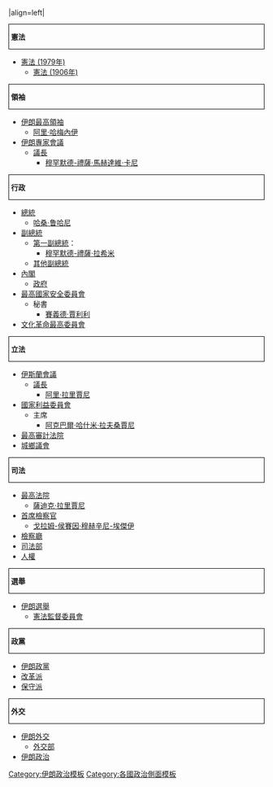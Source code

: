 {{politbox
|country=伊朗
|width=250px
|image=Emblem_of_Iran_(red).svg
|size=150
|title=伊朗}}
|align=left|
<div class="NavFrame collapsed">
<div class="NavHead" style="border:1px solid #000;padding: 0 0 0 4px; font-size: 100%; text-align:left;margin:0;"><b>憲法</b></div>
<div class="NavContent" style="text-align:left;margin:0 1px;border:none;">
*[[伊朗伊斯蘭共和國憲法|憲法 (1979年)]]
**[[1906年伊朗憲法|憲法 (1906年)]]
</div>
</div>
<div class="NavFrame collapsed">
<div class="NavHead" style="border:1px solid #000;padding: 0px 0px 0px 4px; font-size: 100%; text-align:left;margin:0px;"><b>領袖</b></div>
<div class="NavContent" style="text-align:left;margin:0px 1px;border:none;">
* [[伊朗最高領袖]] 
** [[阿里·哈梅內伊]]
* [[伊朗專家會議]]
** [[伊朗專家議會議長列表|議長]]
*** [[穆罕默德-禮薩·馬赫達維·卡尼]]
</div>
</div>
<div class="NavFrame collapsed">
<div class="NavHead" style="border:1px solid #000;padding: 0px 0px 0px 4px; font-size: 100%; text-align:left;margin:0px;"><b>行政</b></div>
<div class="NavContent" style="text-align:left;margin:0px 1px;border:none;">
* [[伊朗總統|總統]]
** [[哈桑·鲁哈尼]]
* [[伊朗副總統|副總統]]
** [[伊朗副總統|第一副總統]]：
*** [[穆罕默德-禮薩·拉希米]]
** [[伊朗副總統|其他副總統]]
* [[伊朗內閣|內閣]]
** [[馬哈茂德·艾哈邁迪內賈德政府|政府]]
* [[伊朗最高國家安全委員會|最高國家安全委員會]]
** 秘書
*** [[賽義德·賈利利]]
* [[伊朗文化革命|文化革命最高委員會]]
</div>
</div>
<div class="NavFrame collapsed">
<div class="NavHead" style="border:1px solid #000;padding: 0px 0px 0px 4px; font-size: 100%; text-align:left;margin:0px;"><b>立法</b></div>
<div class="NavContent" style="text-align:left;margin:0px 1px;border:none;">
* [[伊朗伊斯蘭會議|伊斯蘭會議]]
** [[伊朗伊斯蘭會議議長列表|議長]]
*** [[阿里·拉里賈尼]]
* [[伊朗國家利益委員會|國家利益委員會]]
** 主席
*** [[阿克巴爾·哈什米·拉夫桑賈尼]]
* [[伊朗最高審計法院|最高審計法院]]
* [[伊朗城鄉議會|城鄉議會]]
</div>
</div>
<div class="NavFrame collapsed">
<div class="NavHead" style="border:1px solid #000;padding: 0px 0px 0px 4px; font-size: 100%; text-align:left;margin:0px;"><b>司法</b></div>
<div class="NavContent" style="text-align:left;margin:0px 1px;border:none;">
* [[最高法院]]
** [[薩迪克·拉里賈尼]]
* [[首席檢察官]]
** [[戈拉姆-侯賽因·穆赫辛尼-埃傑伊]]
* [[伊朗檢察廳|檢察廳]]
* [[伊朗司法部|司法部]]
* [[伊朗伊斯蘭共和國人權|人權]]
</div>
</div>
<div class="NavFrame collapsed">
<div class="NavHead" style="border:1px solid #000;padding: 0px 0px 0px 4px; font-size: 100%; text-align:left;margin:0px;"><b>選舉</b></div>
<div class="NavContent" style="text-align:left;margin:0px 1px;border:none;">
* [[伊朗選舉]]
** [[憲法監督委員會]]
</div>
</div>
<div class="NavFrame collapsed">
<div class="NavHead" style="border:1px solid #000;padding: 0px 0px 0px 4px; font-size: 100%; text-align:left;margin:0px;"><b>政黨</b></div>
<div class="NavContent" style="text-align:left;margin:0px 1px;border:none;">
* [[伊朗政黨]]
* [[伊朗改革運動|改革派]]
* [[伊朗原則主義派|保守派]]
</div>
</div>
<div class="NavFrame collapsed">
<div class="NavHead" style="border:1px solid #000;padding: 0px 0px 0px 4px; font-size: 100%; text-align:left;margin:0px;"><b>外交</b></div>
<div class="NavContent" style="text-align:left;margin:0px 1px;border:none;">
* [[伊朗外交]]
**[[伊朗外交部|外交部]]
* [[伊朗政治]]
</div>
</div>
{{politicsboxend|country=伊朗政治|}}<noinclude>
{{clear}}
{{亚洲各国政治模板}}
[[Category:伊朗政治模板]]
[[Category:各國政治側面模板]]

</noinclude>